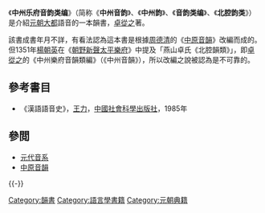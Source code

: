 《'''中州乐府音韵类编'''》（简称《'''中州音韵'''》、《'''中州韵'''》、《'''音韵类编'''》、《'''北腔韵类'''》）是介紹[[元朝|元朝]][[大都|大都]]語音的一本韻書，[[卓從之|卓從之]]著。

該書成書年月不詳，有看法認為這本書是根據[[周德清|周德清]]的《[[中原音韻|中原音韻]]》改編而成的。但1351年[[楊朝英|楊朝英]]在《[[朝野新聲太平樂府|朝野新聲太平樂府]]》中提及「燕山卓氏《北腔韻類》」，即[[卓從之|卓從之]]的《中州樂府音韻類編》（《中州音韻》），所以改編之說被認為是不可靠的。
==參考書目==
{{refbegin}}
*《漢語語音史》，[[王力_(語言學家)|王力]]，[[中國社會科學出版社|中國社會科學出版社]]，1985年
{{refend}}

==參閲==
* [[元代音系|元代音系]]
* [[中原音韻|中原音韻]]
{{-}}
{{韻書}}
{{lang-stub}}

[[Category:韻書|Category:韻書]]
[[Category:語言學書籍|Category:語言學書籍]]
[[Category:元朝典籍|Category:元朝典籍]]